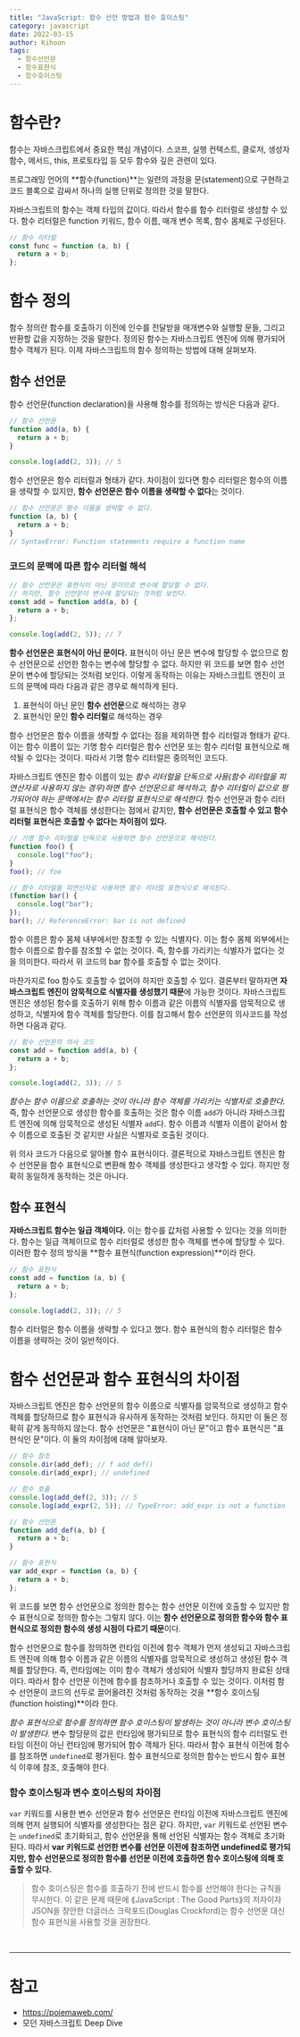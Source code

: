 ```yaml
---
title: "JavaScript: 함수 선언 방법과 함수 호이스팅"
category: javascript
date: 2022-03-15
author: Kihoon
tags:
  - 함수선언문
  - 함수표현식
  - 함수호이스팅
---
```


# 함수란?

함수는 자바스크립트에서 중요한 핵심 개념이다. 스코프, 실행 컨텍스트, 클로저, 생성자 함수, 메서드, this, 프로토타입 등 모두 함수와 깊은 관련이 있다.

프로그래밍 언어의 **함수(function)**는 일련의 과정을 문(statement)으로 구현하고 코드 블록으로 감싸서 하나의 실행 단위로 정의한 것을 말한다.

자바스크립트의 함수는 객체 타입의 값이다. 따라서 함수를 함수 리터럴로 생성할 수 있다. 함수 리터럴은 function 키워드, 함수 이름, 매개 변수 목록, 함수 몸체로 구성된다.

```jsx
// 함수 리터럴
const func = function (a, b) {
  return a + b;
};
```

# 함수 정의

함수 정의란 함수를 호출하기 이전에 인수를 전달받을 매개변수와 실행할 문들, 그리고 반환할 값을 지정하는 것을 말한다. 정의된 함수는 자바스크립트 엔진에 의해 평가되어 함수 객체가 된다. 이제 자바스크립트의 함수 정의하는 방법에 대해 살펴보자.

## 함수 선언문

함수 선언문(function declaration)을 사용해 함수를 정의하는 방식은 다음과 같다.

```jsx
// 함수 선언문
function add(a, b) {
  return a + b;
}

console.log(add(2, 3)); // 5
```

함수 선언문은 함수 리터럴과 형태가 같다. 차이점이 있다면 함수 리터럴은 함수의 이름을 생략할 수 있지만, **함수 선언문은 함수 이름을 생략할 수 없다**는 것이다.

```jsx
// 함수 선언문은 함수 이름을 생략할 수 없다.
function (a, b) {
  return a + b;
}
// SyntaxError: Function statements require a function name
```

### 코드의 문맥에 따른 함수 리터럴 해석

```jsx
// 함수 선언문은 표현식이 아닌 문이므로 변수에 할당할 수 없다.
// 하지만, 함수 선언문이 변수에 할당되는 것처럼 보인다.
const add = function add(a, b) {
  return a + b;
};

console.log(add(2, 5)); // 7
```

**함수 선언문은 표현식이 아닌 문이다.** 표현식이 아닌 문은 변수에 할당할 수 없으므로 함수 선언문으로 선언한 함수는 변수에 할당할 수 없다. 하지만 위 코드를 보면 함수 선언문이 변수에 할당되는 것처럼 보인다. 이렇게 동작하는 이유는 자바스크립트 엔진이 코드의 문맥에 따라 다음과 같은 경우로 해석하게 된다.

1. 표현식이 아닌 문인 **함수 선언문**으로 해석하는 경우
2. 표현식인 문인 **함수 리터럴**로 해석하는 경우

함수 선언문은 함수 이름을 생략할 수 없다는 점을 제외하면 함수 리터럴과 형태가 같다. 이는 함수 이름이 있는 기명 함수 리터럴은 함수 선언문 또는 함수 리터럴 표현식으로 해석될 수 있다는 것이다. 따라서 기명 함수 리터럴은 중의적인 코드다.

자바스크립트 엔진은 함수 이름이 있는 _함수 리터럴을 단독으로 사용(함수 리터럴을 피연산자로 사용하지 않는 경우)하면 함수 선언문으로 해석하고, 함수 리터럴이 값으로 평가되어야 하는 문맥에서는 함수 리터럴 표현식으로 해석한다._ 함수 선언문과 함수 리터럴 표현식은 함수 객체를 생성한다는 점에서 같지만, **함수 선언문은 호출할 수 있고 함수 리터럴 표현식은 호출할 수 없다는 차이점이 있다.**

```jsx
// 기명 함수 리터럴을 단독으로 사용하면 함수 선언문으로 해석된다.
function foo() {
  console.log("foo");
}
foo(); // foo

// 함수 리터럴을 피연산자로 사용하면 함수 리터럴 표현식으로 해석된다.
(function bar() {
  console.log("bar");
});
bar(); // ReferenceError: bar is not defined
```

함수 이름은 함수 몸체 내부에서만 참조할 수 있는 식별자다. 이는 함수 몸체 외부에서는 함수 이름으로 함수를 참조할 수 없는 것이다. 즉, 함수를 가리키는 식별자가 없다는 것을 의미한다. 따라서 위 코드의 bar 함수를 호출할 수 없는 것이다.

마찬가지로 foo 함수도 호출할 수 없어야 하지만 호출할 수 있다. 결론부터 말하자면 **자바스크립트 엔진이 암묵적으로 식별자를 생성했기 때문**에 가능한 것이다. 자바스크립트 엔진은 생성된 함수를 호출하기 위해 함수 이름과 같은 이름의 식별자를 암묵적으로 생성하고, 식별자에 함수 객체를 할당한다. 이를 참고해서 함수 선언문의 의사코드를 작성하면 다음과 같다.

```jsx
// 함수 선언문의 의사 코드
const add = function add(a, b) {
  return a + b;
};

console.log(add(2, 3)); // 5
```

_함수는 함수 이름으로 호출하는 것이 아니라 함수 객체를 가리키는 식별자로 호출한다._ 즉, 함수 선언문으로 생성한 함수를 호출하는 것은 함수 이름 `add`가 아니라 자바스크립트 엔진에 의해 암묵적으로 생성된 식별자 `add`다. 함수 이름과 식별자 이름이 같아서 함수 이름으로 호출된 것 같지만 사실은 식별자로 호출된 것이다.

위 의사 코드가 다음으로 알아볼 함수 표현식이다. 결론적으로 자바스크립트 엔진은 함수 선언문을 함수 표현식으로 변환해 함수 객체를 생성한다고 생각할 수 있다. 하지만 정확히 동일하게 동작하는 것은 아니다.

## 함수 표현식

**자바스크립트 함수는 일급 객체이다.** 이는 함수를 값처럼 사용할 수 있다는 것을 의미한다. 함수는 일급 객체이므로 함수 리터럴로 생성한 함수 객체를 변수에 할당할 수 있다. 이러한 함수 정의 방식을 **함수 표현식(function expression)**이라 한다.

```jsx
// 함수 표현식
const add = function (a, b) {
  return a + b;
};

console.log(add(2, 3)); // 5
```

함수 리터럴은 함수 이름을 생략할 수 있다고 했다. 함수 표현식의 함수 리터럴은 함수 이름을 생략하는 것이 일반적이다.

# 함수 선언문과 함수 표현식의 차이점

자바스크립트 엔진은 함수 선언문의 함수 이름으로 식별자를 암묵적으로 생성하고 함수 객체를 할당하므로 함수 표현식과 유사하게 동작하는 것처럼 보인다. 하지만 이 둘은 정확히 같게 동작하지 않는다. 함수 선언문은 "표현식이 아닌 문"이고 함수 표현식은 "표현식인 문"이다. 이 둘의 차이점에 대해 알아보자.

```jsx
// 함수 참조
console.dir(add_def); // f add_def()
console.dir(add_expr); // undefined

// 함수 호출
console.log(add_def(2, 3)); // 5
console.log(add_expr(2, 5)); // TypeError: add_expr is not a function

// 함수 선언문
function add_def(a, b) {
  return a + b;
}

// 함수 표현식
var add_expr = function (a, b) {
  return a + b;
};
```

위 코드를 보면 함수 선언문으로 정의한 함수는 함수 선언문 이전에 호출할 수 있지만 함수 표현식으로 정의한 함수는 그렇지 않다. 이는 **함수 선언문으로 정의한 함수와 함수 표현식으로 정의한 함수의 생성 시점이 다르기 때문**이다.

함수 선언문으로 함수를 정의하면 런타임 이전에 함수 객체가 먼저 생성되고 자바스크립트 엔진에 의해 함수 이름과 같은 이름의 식별자를 암묵적으로 생성하고 생성된 함수 객체를 할당한다. 즉, 런타임에는 이미 함수 객체가 생성되어 식별자 할당까지 완료된 상태이다. 따라서 함수 선언문 이전에 함수를 참조하거나 호출할 수 있는 것이다. 이처럼 함수 선언문이 코드의 선두로 끌어올려진 것처럼 동작하는 것을 **함수 호이스팅(function hoisting)**이라 한다.

_함수 표현식으로 함수를 정의하면 함수 호이스팅이 발생하는 것이 아니라 변수 호이스팅이 발생한다._ 변수 할당문의 값은 런타임에 평가되므로 함수 표현식의 함수 리터럴도 런타임 이전이 아닌 런타임에 평가되어 함수 객체가 된다. 따라서 함수 표현식 이전에 함수를 참조하면 `undefined`로 평가된다. 함수 표현식으로 정의한 함수는 반드시 함수 표현식 이후에 참조, 호출해야 한다.

### 함수 호이스팅과 변수 호이스팅의 차이점

`var` 키워드를 사용한 변수 선언문과 함수 선언문은 런타임 이전에 자바스크립트 엔진에 의해 먼저 실행되어 식별자를 생성한다는 점은 같다. 하지만, `var` 키워드로 선언된 변수는 `undefined`로 초기화되고, 함수 선언문을 통해 선언된 식별자는 함수 객체로 초기화된다. 따라서 **var 키워드로 선언한 변수를 선언문 이전에 참조하면 undefined로 평가되지만, 함수 선언문으로 정의한 함수를 선언문 이전에 호출하면 함수 호이스팅에 의해 호출할 수 있다.**

> 함수 호이스팅은 함수를 호출하기 전에 반드시 함수를 선언해야 한다는 규칙을 무시한다. 이 같은 문제 때문에 ⟪JavaScript : The Good Parts⟫의 저자이자 JSON을 창안한 더글러스 크락포드(Douglas Crockford)는 함수 선언문 대신 함수 표현식을 사용할 것을 권장한다.

<br />

---

# 참고

- https://poiemaweb.com/
- 모던 자바스크립트 Deep Dive
